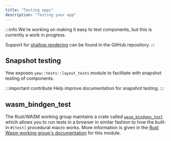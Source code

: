 ```yaml
---
title: "Testing apps"
description: "Testing your app"
---
```


:::info
We're working on making it easy to test components, but this is currently a work in progress.

Support for [shallow rendering](https://github.com/yewstack/yew/issues/1413) can be found in the GitHub repository.
:::

## Snapshot testing

Yew exposes `yew::tests::layout_tests` module to facilitate with snapshot testing of components.

:::important contribute
Help improve documentation for snapshot testing.
:::

## wasm_bindgen_test

The Rust/WASM working group maintains a crate called [`wasm_bindgen_test`](https://rustwasm.github.io/docs/wasm-bindgen/wasm-bindgen-test/index.html)
which allows you to run tests in a browser in similar fashion to how the built-in `#[test]` procedural macro works.
More information is given in the [Rust Wasm working group's documentation](https://rustwasm.github.io/docs/wasm-bindgen/wasm-bindgen-test/index.html)
for this module.

